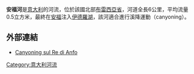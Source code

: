 '''安福河'''是[[意大利|意大利]]的河流，位於該國北部[[布雷西亞省|布雷西亞省]]，河道全長6公里，平均流量0.5立方米，最終在[[安福_(意大利)|安福]]注入[[伊德羅湖|伊德羅湖]]，該河適合進行溪降運動（canyoning）。

==外部連結==
*[http://www.cicarudeclan.com/ita/a5_re.htm Canyoning sul Re di Anfo] {{Wayback|url=http://www.cicarudeclan.com/ita/a5_re.htm |date=20180930061900 }} {{it}}

{{Italy-geo-stub}}
[[Category:意大利河流|Category:意大利河流]]